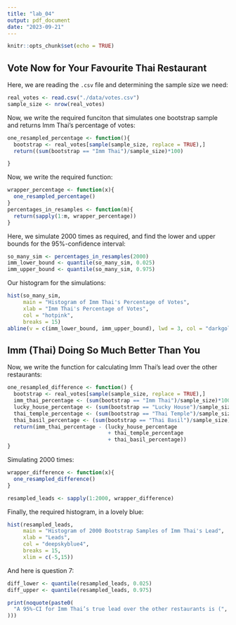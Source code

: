 ```yaml
---
title: "lab_04"
output: pdf_document
date: "2023-09-21"
---
```


```r
knitr::opts_chunk$set(echo = TRUE)
```

## Vote Now for Your Favourite Thai Restaurant

Here, we are reading the `.csv` file and determining the sample size we need:
```r
real_votes <- read.csv("./data/votes.csv")
sample_size <- nrow(real_votes)

```


Now, we write the required funciton that simulates one bootstrap sample and returns Imm Thai's percentage of votes:
```r
one_resampled_percentage <- function(){
  bootstrap <- real_votes[sample(sample_size, replace = TRUE),]
  return((sum(bootstrap == "Imm Thai")/sample_size)*100)

}
```

Now, we write the required function:
```r
wrapper_percentage <- function(x){
  one_resampled_percentage()
}
percentages_in_resamples <- function(m){
  return(sapply(1:m, wrapper_percentage))
}
```

Here, we simulate 2000 times as required, and find the lower and upper bounds for the 95%-confidence interval:
```r
so_many_sim <- percentages_in_resamples(2000)
imm_lower_bound <- quantile(so_many_sim, 0.025)
imm_upper_bound <- quantile(so_many_sim, 0.975)
```

Our histogram for the simulations:

```r
hist(so_many_sim,
     main = "Histogram of Imm Thai's Percentage of Votes",
     xlab = "Imm Thai's Percentage of Votes",
     col = "hotpink",
     breaks = 15)
abline(v = c(imm_lower_bound, imm_upper_bound), lwd = 3, col = "darkgoldenrod1")

```

## Imm (Thai) Doing So Much Better Than You

Now, we write the function for calculating Imm Thai's lead over the other restaurants: 
```r
one_resampled_difference <- function() {
  bootstrap <- real_votes[sample(sample_size, replace = TRUE),]
  imm_thai_percentage <- (sum(bootstrap == "Imm Thai")/sample_size)*100
  lucky_house_percentage <- (sum(bootstrap == "Lucky House")/sample_size)*100
  thai_temple_percentage <- (sum(bootstrap == "Thai Temple")/sample_size)*100
  thai_basil_percentage <- (sum(bootstrap == "Thai Basil")/sample_size)*100
  return(imm_thai_percentage - (lucky_house_percentage
                                + thai_temple_percentage 
                                + thai_basil_percentage))
}
```

Simulating 2000 times:
```r
wrapper_difference <- function(x){
  one_resampled_difference()
}

resampled_leads <- sapply(1:2000, wrapper_difference)
```

Finally, the required histogram, in a lovely blue:

```r
hist(resampled_leads, 
     main = "Histogram of 2000 Bootstrap Samples of Imm Thai's Lead",
     xlab = "Leads",
     col = "deepskyblue4",
     breaks = 15,
     xlim = c(-5,15))

```

And here is question 7: 
```r
diff_lower <- quantile(resampled_leads, 0.025)
diff_upper <- quantile(resampled_leads, 0.975)

print(noquote(paste0(
  "A 95%-CI for Imm Thai’s true lead over the other restaurants is (", round(diff_lower, digits = 2), ", ", round(diff_upper, digits = 2), ")."
)))
```

